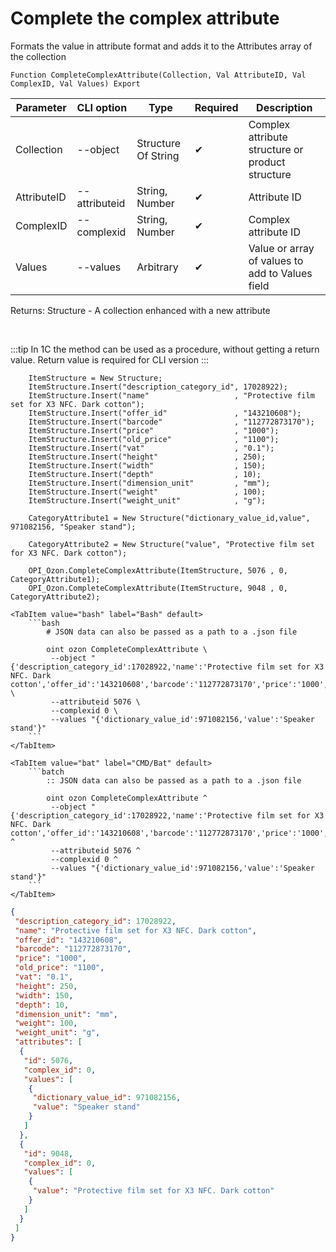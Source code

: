 ﻿---
sidebar_position: 26
---


# Complete the complex attribute
 Formats the value in attribute format and adds it to the Attributes array of the collection



`Function CompleteComplexAttribute(Collection, Val AttributeID, Val ComplexID, Val Values) Export`

  | Parameter | CLI option | Type | Required | Description |
  |-|-|-|-|-|
  | Collection | --object | Structure Of String | &#x2714; | Complex attribute structure or product structure |
  | AttributeID | --attributeid | String, Number | &#x2714; | Attribute ID |
  | ComplexID | --complexid | String, Number | &#x2714; | Complex attribute ID |
  | Values | --values | Arbitrary | &#x2714; | Value or array of values to add to Values field |

  
  Returns:  Structure - A collection enhanced with a new attribute

<br/>

:::tip
In 1C the method can be used as a procedure, without getting a return value. Return value is required for CLI version
:::
<br/>


```bsl title="1C:Enterprise/OneScript code example"
    ItemStructure = New Structure;
    ItemStructure.Insert("description_category_id", 17028922);
    ItemStructure.Insert("name"                   , "Protective film set for X3 NFC. Dark cotton");
    ItemStructure.Insert("offer_id"               , "143210608");
    ItemStructure.Insert("barcode"                , "112772873170");
    ItemStructure.Insert("price"                  , "1000");
    ItemStructure.Insert("old_price"              , "1100");
    ItemStructure.Insert("vat"                    , "0.1");
    ItemStructure.Insert("height"                 , 250);
    ItemStructure.Insert("width"                  , 150);
    ItemStructure.Insert("depth"                  , 10);
    ItemStructure.Insert("dimension_unit"         , "mm");
    ItemStructure.Insert("weight"                 , 100);
    ItemStructure.Insert("weight_unit"            , "g");

    CategoryAttribute1 = New Structure("dictionary_value_id,value", 971082156, "Speaker stand");

    CategoryAttribute2 = New Structure("value", "Protective film set for X3 NFC. Dark cotton");

    OPI_Ozon.CompleteComplexAttribute(ItemStructure, 5076 , 0, CategoryAttribute1);
    OPI_Ozon.CompleteComplexAttribute(ItemStructure, 9048 , 0, CategoryAttribute2);
```
 

 <Tabs>
  
    <TabItem value="bash" label="Bash" default>
        ```bash
            # JSON data can also be passed as a path to a .json file
            
            oint ozon CompleteComplexAttribute \
             --object "{'description_category_id':17028922,'name':'Protective film set for X3 NFC. Dark cotton','offer_id':'143210608','barcode':'112772873170','price':'1000','old_price':'1100','vat':'0.1','height':250,'width':150,'depth':10,'dimension_unit':'mm','weight':100,'weight_unit':'g'}" \
             --attributeid 5076 \
             --complexid 0 \
             --values "{'dictionary_value_id':971082156,'value':'Speaker stand'}"
        ```
    </TabItem>
  
    <TabItem value="bat" label="CMD/Bat" default>
        ```batch
            :: JSON data can also be passed as a path to a .json file
            
            oint ozon CompleteComplexAttribute ^
             --object "{'description_category_id':17028922,'name':'Protective film set for X3 NFC. Dark cotton','offer_id':'143210608','barcode':'112772873170','price':'1000','old_price':'1100','vat':'0.1','height':250,'width':150,'depth':10,'dimension_unit':'mm','weight':100,'weight_unit':'g'}" ^
             --attributeid 5076 ^
             --complexid 0 ^
             --values "{'dictionary_value_id':971082156,'value':'Speaker stand'}"
        ```
    </TabItem>
</Tabs>


```json title="Result"
{
 "description_category_id": 17028922,
 "name": "Protective film set for X3 NFC. Dark cotton",
 "offer_id": "143210608",
 "barcode": "112772873170",
 "price": "1000",
 "old_price": "1100",
 "vat": "0.1",
 "height": 250,
 "width": 150,
 "depth": 10,
 "dimension_unit": "mm",
 "weight": 100,
 "weight_unit": "g",
 "attributes": [
  {
   "id": 5076,
   "complex_id": 0,
   "values": [
    {
     "dictionary_value_id": 971082156,
     "value": "Speaker stand"
    }
   ]
  },
  {
   "id": 9048,
   "complex_id": 0,
   "values": [
    {
     "value": "Protective film set for X3 NFC. Dark cotton"
    }
   ]
  }
 ]
}
```
